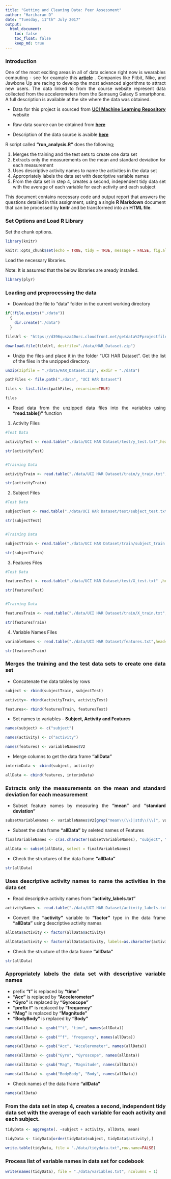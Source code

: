 ---
title: "Getting and Cleaning Data: Peer Assessment"
author: "Hariharan D"
date: "Tuesday, 11^th^ July 2017"
output: 
  html_document:
    toc: false
    toc_float: false
    keep_md: true
---

<style>
body {
text-align: justify}
</style>

### Introduction

One of the most exciting areas in all of data science right now is wearables computing - see for example this **[article](http://www.insideactivitytracking.com/data-science-activity-tracking-and-the-battle-for-the-worlds-top-sports-brand/)** . Companies like Fitbit, Nike, and Jawbone Up are racing to develop the most advanced algorithms to attract new users. The data linked to from the course website represent data collected from the accelerometers from the Samsung Galaxy S smartphone. A full description is available at the site where the data was obtained.

* Data for this project is sourced from **[UCI Machine Learning Repository](http://archive.ics.uci.edu/ml/index.php)** website

* Raw data source can be obtained from **[here](https://d396qusza40orc.cloudfront.net/getdata%2Fprojectfiles%2FUCI%20HAR%20Dataset.zip)**

* Description of the data source is avaible  **[here](http://archive.ics.uci.edu/ml/datasets/Human+Activity+Recognition+Using+Smartphones)**

R script called **"run_analysis.R"** does the following;

1. Merges the training and the test sets to create one data set
2. Extracts only the measurements on the mean and standard deviation for each measurement
3. Uses descriptive activity names to name the activities in the data set
4. Appropriately labels the data set with descriptive variable names
5. From the data set in step 4, creates a second, independent tidy data set with the average of each variable for each activity and each subject


This document contains necessary code and output report that answers the questions detailed in this assignment, using a single **R Markdown** document that can be processed by **knitr** and be transformed into an **HTML file**.


### Set Options and Load R Library

Set the chunk options.

```{r Set Options, include = TRUE}

library(knitr)

knitr::opts_chunk$set(echo = TRUE, tidy = TRUE, message = FALSE, fig.align = "center")

```

Load the necessary libraries.

Note: It is assumed that the below libraries are aready installed.

```{r R Library}

library(plyr)

```

### Loading and preprocessing the data


* Download the file to "data" folder in the current working directory

```{r Download Data}

if(!file.exists("./data"))
  {
    dir.create("./data")
  }

fileUrl <- "https://d396qusza40orc.cloudfront.net/getdata%2Fprojectfiles%2FUCI%20HAR%20Dataset.zip"

download.file(fileUrl, destfile="./data/HAR_Dataset.zip")

```


* Unzip the files and place it in the folder "UCI HAR Dataset". Get the list of the files in the unzipped directory.

```{r Unzip Data}

unzip(zipfile = "./data/HAR_Dataset.zip", exdir = "./data")

pathFiles <- file.path("./data", "UCI HAR Dataset")

files <- list.files(pathFiles, recursive=TRUE)

files

```


* Read data from the unzipped data files into the variables using **"read.table()"** function

1. Activity Files

```{r Activity Data}

#Test Data

activityTest <- read.table("./data/UCI HAR Dataset/test/y_test.txt",header = FALSE)

str(activityTest)


#Training Data

activityTrain <- read.table("./data/UCI HAR Dataset/train/y_train.txt",header = FALSE)

str(activityTrain)

```


2. Subject Files

```{r Subject Data}

#Test Data

subjectTest <- read.table("./data/UCI HAR Dataset/test/subject_test.txt",header = FALSE)

str(subjectTest)


#Training Data

subjectTrain <- read.table("./data/UCI HAR Dataset/train/subject_train.txt",header = FALSE)

str(subjectTrain)

```


3. Features Files

```{r Features Data}

#Test Data

featuresTest <- read.table("./data/UCI HAR Dataset/test/X_test.txt" ,header = FALSE)

str(featuresTest)


#Training Data

featuresTrain <- read.table("./data/UCI HAR Dataset/train/X_train.txt",header = FALSE)

str(featuresTrain)

```


4. Variable Names Files

```{r Variable Names Data}

variableNames <- read.table("./data/UCI HAR Dataset/features.txt",head=FALSE)

str(featuresTrain)

```


### Merges the training and the test data sets to create one data set

* Concatenate the data tables by rows

```{r Concatenate Data}

subject <- rbind(subjectTrain, subjectTest)

activity<- rbind(activityTrain, activityTest)

features<- rbind(featuresTrain, featuresTest)

```

* Set names to variables - **Subject, Activity and Features**

```{r Set Variable Names}

names(subject) <- c("subject")

names(activity) <- c("activity")

names(features) <- variableNames$V2

```


* Merge columns to get the data frame **"allData"**

```{r Merge Columns}

interimData <- cbind(subject, activity)

allData <- cbind(features, interimData)

```


### Extracts only the measurements on the mean and standard deviation for each measurement

* Subset feature names by measuring the **"mean"** and **"standard deviation"**

```{r Feature Names}

subsetVariableNames <- variableNames$V2[grep("mean\\(\\)|std\\(\\)", variableNames$V2)]

```


* Subset the data frame **"allData"** by seleted names of Features

```{r Subset Data Frame}

finalVariableNames <- c(as.character(subsetVariableNames), "subject", "activity" )

allData <- subset(allData, select = finalVariableNames)

```


* Check the structures of the data frame **"allData"**

```{r Check Structure}

str(allData)

```


### Uses descriptive activity names to name the activities in the data set


* Read descriptive activity names from **"activity_labels.txt"**

```{r Activity Labels}

activityNames <- read.table("./data/UCI HAR Dataset/activity_labels.txt",head=FALSE)

```


* Convert the **"activity"** variable to **"factor"** type in the data frame **"allData"** using descriptive activity names

```{r Factorize Activity}

allData$activity <- factor(allData$activity)

allData$activity <- factor(allData$activity, labels=as.character(activityNames$V2))

```


* Check the structure of the data frame **"allData"**

```{r allData Structure}

str(allData)

```


### Appropriately labels the data set with descriptive variable names

* prefix **"t"** is replaced by **"time"**
* **"Acc"** is replaced by **"Accelerometer"**
* **"Gyro"** is replaced by **"Gyroscope"**
* **"prefix f"** is replaced by **"frequency"**
* **"Mag"** is replaced by **"Magnitude"**
* **"BodyBody"** is replaced by **"Body"**

```{r Label Dataset}

names(allData) <- gsub("^t", "time", names(allData))

names(allData) <- gsub("^f", "frequency", names(allData))

names(allData) <- gsub("Acc", "Accelerometer", names(allData))

names(allData) <- gsub("Gyro", "Gyroscope", names(allData))

names(allData) <- gsub("Mag", "Magnitude", names(allData))

names(allData) <- gsub("BodyBody", "Body", names(allData))

```


* Check names of the data frame **"allData"**

```{r allData names}

names(allData)

```


### From the data set in step 4, creates a second, independent tidy data set with the average of each variable for each activity and each subject.

```{r tidy Dataset}

tidyData <- aggregate(. ~subject + activity, allData, mean)

tidyData <- tidyData[order(tidyData$subject, tidyData$activity),]

write.table(tidyData, file = "./data/tidydata.txt",row.name=FALSE)

```


### Process list of variable names in data set for codebook

```{r variable names codebook}

write(names(tidyData), file = "./data/variables.txt", ncolumns = 1)

```

